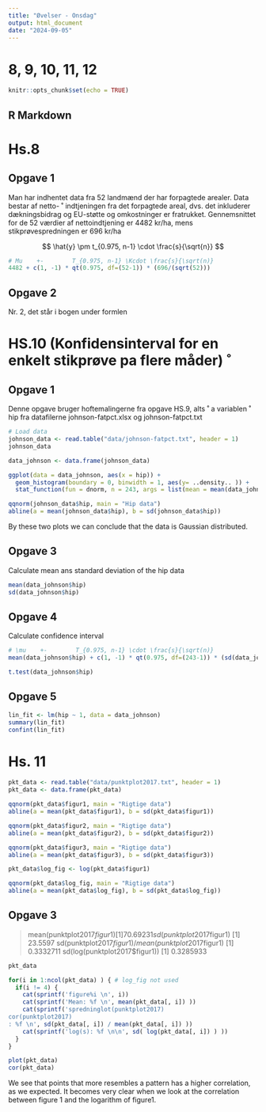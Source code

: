 ```yaml
---
title: "Øvelser - Onsdag"
output: html_document
date: "2024-09-05"
---
```


# 8, 9, 10, 11, 12

```r
knitr::opts_chunk$set(echo = TRUE)
```

## R Markdown

# Hs.8
## Opgave 1
Man har indhentet data fra 52 landmænd der har forpagtede arealer. Data bestar af netto- ˚
indtjeningen fra det forpagtede areal, dvs. det inkluderer dækningsbidrag og EU-støtte og
omkostninger er fratrukket.
Gennemsnittet for de 52 værdier af nettoindtjening er 4482 kr/ha, mens stikprøvespredningen
er 696 kr/ha

$$ \hat{y} \pm t_{0.975, n-1} \cdot \frac{s}{\sqrt{n}} $$

```r
# Mu    +-        T_{0.975, n-1} \Kcdot \frac{s}{\sqrt(n)}
4482 + c(1, -1) * qt(0.975, df=(52-1)) * (696/(sqrt(52))) 
```
## Opgave 2
Nr. 2, det står i bogen under formlen

# HS.10 (Konfidensinterval for en enkelt stikprøve pa flere måder) ˚
## Opgave 1
Denne opgave bruger hoftemalingerne fra opgave HS.9, alts ˚ a variablen ˚ hip fra datafilerne
johnson-fatpct.xlsx og johnson-fatpct.txt

```r
# Load data
johnson_data <- read.table("data/johnson-fatpct.txt", header = 1)
johnson_data
```
```r
data_johnson <- data.frame(johnson_data)

ggplot(data = data_johnson, aes(x = hip)) + 
  geom_histogram(boundary = 0, binwidth = 1, aes(y= ..density.. )) + 
  stat_function(fun = dnorm, n = 243, args = list(mean = mean(data_johnson$hip), sd = sd(data_johnson$hip)))
```



```r
qqnorm(johnson_data$hip, main = "Hip data")
abline(a = mean(johnson_data$hip), b = sd(johnson_data$hip))
```
By these two plots we can conclude that the data is Gaussian distributed.

## Opgave 3
Calculate mean ans standard deviation of the hip data
```r
mean(data_johnson$hip)
sd(data_johnson$hip)
```

## Opgave 4
Calculate confidence interval
```r
# \mu    +-        T_{0.975, n-1} \cdot \frac{s}{\sqrt(n)}
mean(data_johnson$hip) + c(1, -1) * qt(0.975, df=(243-1)) * (sd(data_johnson$hip)/(sqrt(243))) 

t.test(data_johnson$hip)

```

## Opgave 5

```r
lin_fit <- lm(hip ~ 1, data = data_johnson)
summary(lin_fit)
confint(lin_fit)


```


# Hs. 11
```r
pkt_data <- read.table("data/punktplot2017.txt", header = 1)
pkt_data <- data.frame(pkt_data)

```




```r
qqnorm(pkt_data$figur1, main = "Rigtige data")
abline(a = mean(pkt_data$figur1), b = sd(pkt_data$figur1))

qqnorm(pkt_data$figur2, main = "Rigtige data")
abline(a = mean(pkt_data$figur2), b = sd(pkt_data$figur2))

qqnorm(pkt_data$figur3, main = "Rigtige data")
abline(a = mean(pkt_data$figur3), b = sd(pkt_data$figur3))
```

```r
pkt_data$log_fig <- log(pkt_data$figur1)

qqnorm(pkt_data$log_fig, main = "Rigtige data")
abline(a = mean(pkt_data$log_fig), b = sd(pkt_data$log_fig))
```

## Opgave 3
> mean(punktplot2017$figur1)
[1] 70.69231
> sd(punktplot2017$figur1)
[1] 23.5597
> sd(punktplot2017$figur1) / mean(punktplot2017$figur1)
[1] 0.3332711
> sd(log(punktplot2017$figur1))
[1] 0.3285933

```r
pkt_data

for(i in 1:ncol(pkt_data) ) { # log_fig not used
  if(i != 4) {
    cat(sprintf('figure%i \n', i)) 
    cat(sprintf('Mean: %f \n', mean(pkt_data[, i]) ))
    cat(sprintf('spredninglot(punktplot2017)
cor(punktplot2017)
: %f \n', sd(pkt_data[, i]) / mean(pkt_data[, i]) ))
    cat(sprintf('log(s): %f \n\n', sd( log(pkt_data[, i]) ) ))
  }
}

```

```r

plot(pkt_data)
cor(pkt_data)

```
We see that points that more resembles a pattern has a higher correlation, as we expected. It becomes very clear when we look at the correlation between figure 1 and the logarithm of figure1.


